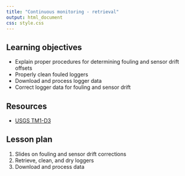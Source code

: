 ```yaml
---
title: "Continuous monitoring - retrieval"
output: html_document
css: style.css
---
```


## Learning objectives

* Explain proper procedures for determining fouling and sensor drift offsets
* Properly clean fouled loggers
* Download and process logger data
* Correct logger data for fouling and sensor drift

## Resources

* [USGS TM1-D3](https://pubs.usgs.gov/tm/2006/tm1D3/pdf/TM1D3.pdf)

## Lesson plan

1. Slides on fouling and sensor drift corrections 
1. Retrieve, clean, and dry loggers
1. Download and process data
